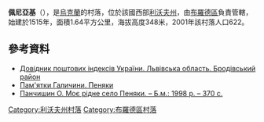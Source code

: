 {{coord|49|53|42|N|25|11|13|E|scale:100000|display=title}}

'''佩尼亞基'''（{{lang-uk|Пеняки}}），是[[烏克蘭|烏克蘭]]的村落，位於該國西部[[利沃夫州|利沃夫州]]，由[[布羅德區|布羅德區]]負責管轄，始建於1515年，面積1.64平方公里，海拔高度348米，2001年該村落人口622。

==參考資料==
*[http://www.uaidx.com/13/281/index Довідник поштових індексів України. Львівська область. Бродівський район]{{Wayback|url=http://www.uaidx.com/13/281/index |date=20160202002802 }}
* [http://07061989.blox.ua/2010/07/Penyaki.html Пам'ятки Галичини. Пеняки] {{Wayback|url=http://07061989.blox.ua/2010/07/Penyaki.html |date=20220406174417 }}
* [http://www.uknol.info/uk/Records/Moje_ridne_selo_Penjaky.html Панчишин О. Моє рідне село Пеняки. – Б.м.: 1998 р. – 370 с.] {{Wayback|url=http://www.uknol.info/uk/Records/Moje_ridne_selo_Penjaky.html |date=20171117001934 }}

{{DEFAULTSORT:Пеняки}}
[[Category:利沃夫州村落|Category:利沃夫州村落]]
[[Category:布羅德區村落|Category:布羅德區村落]]


{{Lviv-geo-stub}}
